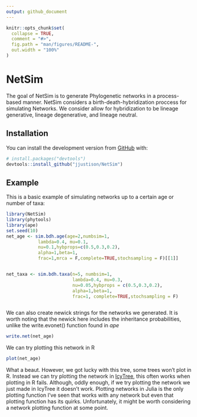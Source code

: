 ```yaml
---
output: github_document
---
```


<!-- README.md is generated from README.Rmd. Please edit that file -->

```r
knitr::opts_chunk$set(
  collapse = TRUE,
  comment = "#>",
  fig.path = "man/figures/README-",
  out.width = "100%"
)
```
# NetSim

<!-- badges: start -->
<!-- badges: end -->

The goal of NetSim is to generate Phylogenetic networks in a process-based manner. NetSim considers a birth-death-hybridization proccess for simulating Networks. We consider allow for hybridization to be lineage generative, lineage degenerative, and lineage neutral.

## Installation


You can install the development version from [GitHub](https://github.com/) with:

``` r
# install.packages("devtools")
devtools::install_github("jjustison/NetSim")
```
## Example

This is a basic example of simulating networks up to a certain age or number of taxa:

```r
library(NetSim)
library(phytools)
library(ape)
set.seed(10)
net_age <- sim.bdh.age(age=2,numbsim=1,
            lambda=0.4, mu=0.1,
            nu=0.1,hybprops=c(0.5,0.3,0.2),
            alpha=1,beta=1,
            frac=1,mrca = F,complete=TRUE,stochsampling = F)[[1]]


net_taxa <- sim.bdh.taxa(n=5, numbsim=1,
                         lambda=0.4, mu=0.3,
                         nu=0.05,hybprops = c(0.5,0.3,0.2),
                         alpha=1,beta=1,
                         frac=1, complete=TRUE,stochsampling = F)



```

We can also create newick strings for the networks we generated. It is worth noting that the newick here includes the inheritance probabilities, unlike the write.evonet() function found in *ape*

```r
write.net(net_age)
```

We can try plotting this network in R

```r
plot(net_age)
```

What a beaut. However, we got lucky with this tree, some trees won't plot in R. Instead we can try plotting the network in [IcyTree](https://icytree.org/), this often works when plotting in R fails. Although, oddly enough, if we try plotting the network we just made in IcyTree it doesn't work. 
Plotting networks in Julia is the only plotting function I've seen that works with any network but even that plotting function has its quirks. Unfortunately, it might be worth considering a network plotting  function at some point.
